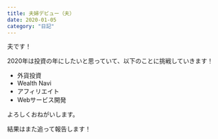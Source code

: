 ```yaml
---
title: 夫婦デビュー（夫）
date: 2020-01-05
category: "日記"
---
```


夫です！

2020年は投資の年にしたいと思っていて、以下のことに挑戦していきます！

- 外貨投資
- Wealth Navi
- アフィリエイト
- Webサービス開発

<!-- -->

よろしくおねがいします。

結果はまた追って報告します！




